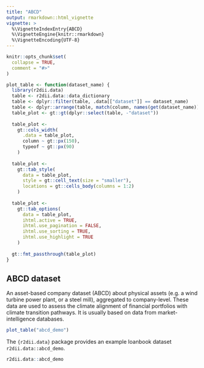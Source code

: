 ```yaml
---
title: "ABCD"
output: rmarkdown::html_vignette
vignette: >
  %\VignetteIndexEntry{ABCD}
  %\VignetteEngine{knitr::rmarkdown}
  %\VignetteEncoding{UTF-8}
---
```


```r
knitr::opts_chunk$set(
  collapse = TRUE,
  comment = "#>"
)
```

```r
plot_table <- function(dataset_name) {
  library(r2dii.data)
  table <- r2dii.data::data_dictionary
  table <- dplyr::filter(table, .data[["dataset"]] == dataset_name)
  table <- dplyr::arrange(table, match(column, names(get(dataset_name))))
  table_plot <- gt::gt(dplyr::select(table, -"dataset"))
  
  table_plot <- 
    gt::cols_width(
      .data = table_plot,
      column ~ gt::px(150),
      typeof ~ gt::px(90)
    )
  
  table_plot <-
    gt::tab_style(
      data = table_plot,
      style = gt::cell_text(size = "smaller"),
      locations = gt::cells_body(columns = 1:2)
    )
  
  table_plot <-
    gt::tab_options(
      data = table_plot,
      ihtml.active = TRUE,
      ihtml.use_pagination = FALSE,
      ihtml.use_sorting = TRUE,
      ihtml.use_highlight = TRUE
    )
  
  gt::fmt_passthrough(table_plot)
}
```

## ABCD dataset

An asset-based company dataset (ABCD) about physical assets (e.g. a wind turbine power plant, or a steel mill), aggregated to company-level. These data are used to assess the climate alignment of financial portfolios with climate transition pathways. It is usually based on data from market-intelligence databases.

```r
plot_table("abcd_demo")
```

The `{r2dii.data}` package provides an example loanbook dataset `r2dii.data::abcd_demo`.

```r
r2dii.data::abcd_demo
```
